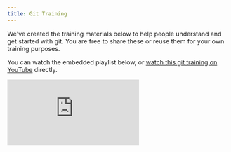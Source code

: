 ```yaml
---
title: Git Training
---
```


We've created the training materials below to help people understand and get started with git.
You are free to share these or reuse them for your own training purposes.

You can watch the embedded playlist below, or [watch this git training on
YouTube](https://www.youtube.com/watch?v=lGy8GA94mBs&list=PL1gv5yv3DoZNIPVAlZRGPEB0fBvflO-xN)
directly.

<iframe class="yt-embed"
  src="https://www.youtube.com/embed/videoseries?list=PL1gv5yv3DoZNIPVAlZRGPEB0fBvflO-xN"
  frameBorder="0"
  allow="accelerometer; autoplay; clipboard-write; encrypted-media; gyroscope; picture-in-picture; web-share"
  allowfullscreen
/>
